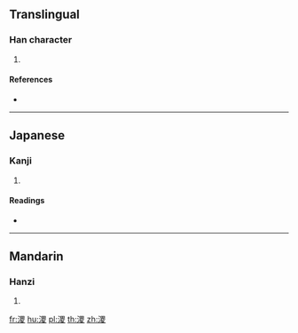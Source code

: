 ==Translingual==

===Han character===
{{Han char|rn=85|rad=水|as=10|sn=13|four=|canj=EWCE}}

# {{defn|Han|sort=水10}}

====References====
* {{Han ref|kx=0640.260|dkj=17971|dj=1048.020|hdz=31698.110|uh=6EAD|ud=28333}}

----

==Japanese==

===Kanji===
{{ja-kanji|grade=|rs=水10}}

# {{defn|lang=ja|sort=水10}}

====Readings====
* {{ja-readings|on=[[しょく]] (shoku), [[じき]] (jiki)|kun=}}

----

==Mandarin==

===Hanzi===
{{cmn-hanzi|pin=[[zé]] ([[ze2]])|wg=tse<sup>2</sup>}}

# {{defn|lang=cmn|sort=水10}}

[[fr:溭]]
[[hu:溭]]
[[pl:溭]]
[[th:溭]]
[[zh:溭]]